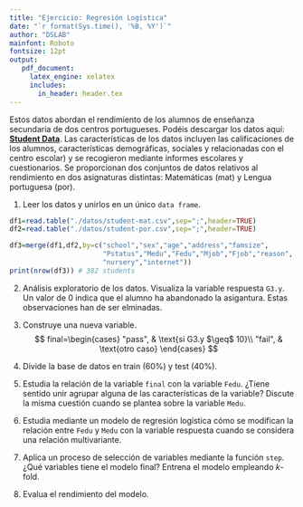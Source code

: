 ```yaml
---
title: "Ejercicio: Regresión Logística"
date: "`r format(Sys.time(), '%B, %Y')`"
author: "DSLAB"
mainfont: Roboto
fontsize: 12pt
output:
   pdf_document:
     latex_engine: xelatex
     includes:
       in_header: header.tex    
---
```


Estos datos abordan el rendimiento de los alumnos de enseñanza secundaria de dos centros portugueses. Podéis descargar los datos aquí: [**Student Data**](https://archive.ics.uci.edu/dataset/320/student+performance). Las características de los datos incluyen las calificaciones de los alumnos, características demográficas, sociales y relacionadas con el centro escolar) y se recogieron mediante informes escolares y cuestionarios. Se proporcionan dos conjuntos de datos relativos al rendimiento en dos asignaturas distintas: Matemáticas (mat) y Lengua portuguesa (por).

1. Leer los datos y unirlos en un único `data frame`.

```r
df1=read.table("./datos/student-mat.csv",sep=";",header=TRUE)
df2=read.table("./datos/student-por.csv",sep=";",header=TRUE)

df3=merge(df1,df2,by=c("school","sex","age","address","famsize",
                       "Pstatus","Medu","Fedu","Mjob","Fjob","reason",
                       "nursery","internet"))
print(nrow(df3)) # 382 students

```

2. Análisis exploratorio de los datos. Visualiza la variable respuesta `G3.y`. Un valor de $0$ indica que el alumno ha abandonado la asigantura. Estas observaciones han de ser elminadas.

3. Construye una nueva variable.
$$
    final=\begin{cases}
			"pass", & \text{si G3.y $\geq$ 10}\\
            "fail", & \text{otro caso}
		 \end{cases}
$$

4. Divide la base de datos en train (60%) y test (40%).

5. Estudia la relación de la variable `final` con la variable `Fedu`. ¿Tiene sentido unir agrupar alguna de las características de la variable? Discute la misma cuestión cuando se plantea sobre la variable `Medu`.

6. Estudia mediante un modelo de regresión logística cómo se modifican la relación entre `Fedu` y `Medu` con la variable respuesta cuando se considera una relación multivariante.

7. Aplica un proceso de selección de variables mediante la función `step`. ¿Qué variables tiene el modelo final? Entrena el modelo empleando $k$-fold.

8. Evalua el rendimiento del modelo.